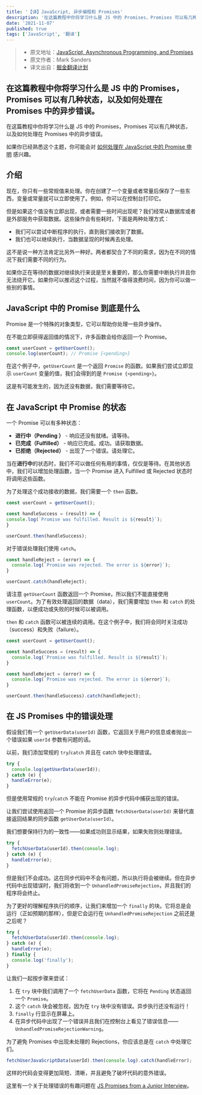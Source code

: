 ```yaml
---
title: '【译】JavaScript, 异步编程和 Promises'
description: '在这篇教程中你将学习什么是 JS 中的 Promises，Promises 可以有几种状态，以及如何处理在 Promises 中的异步错误。'
date: '2021-11-07'
published: true
tags: ['JavaScript', '翻译']
---
```


> - 原文地址：[JavaScript, Asynchronous Programming, and Promises](https://dzone.com/articles/javascript-asynchronous-programming-and-promises)
> - 原文作者：Mark Sanders
> - 译文出自：[掘金翻译计划](https://juejin.cn/translate)

## 在这篇教程中你将学习什么是 JS 中的 Promises，Promises 可以有几种状态，以及如何处理在 Promises 中的异步错误。

在这篇教程中你将学习什么是 JS 中的 Promises，Promises 可以有几种状态，以及如何处理在 Promises 中的异步错误。

如果你已经熟悉这个主题，你可能会对 [如何处理在 JavaScript 中的 Promise 申明](https://learn.coderslang.com/0029-javascript-promise-chains/) 感兴趣。

## 介绍

现在，你只有一些常规值来处理。你在创建了一个变量或者常量后保存了一些东西，变量或常量就可以立即使用了。例如，你可以在控制台打印它。

但是如果这个值没有立即出现，或者需要一些时间出现呢？我们经常从数据库或者是外部服务中获取数据。这些操作会有些耗时，下面是两种处理方式：

- 我们可以尝试中断程序的执行，直到我们接收到了数据。
- 我们也可以继续执行，当数据呈现的时候再去处理。

这不是说一种方法肯定比另外一种好。两者都契合了不同的需求，因为在不同的情况下我们需要不同的行为。

如果你正在等待的数据对继续执行来说是至关重要的，那么你需要中断执行并且你无法绕开它。如果你可以推迟这个过程，当然就不值得浪费时间，因为你可以做一些别的事情。

## JavaScript 中的 Promise 到底是什么

Promise 是一个特殊的对象类型，它可以帮助你处理一些异步操作。

在不能立即获得返回值的情况下，许多函数会给你返回一个 Promise。

```JavaScript
const userCount = getUserCount();
console.log(userCount); // Promise {<pending>}
```

在这个例子中，`getUserCount` 是一个返回 `Promise` 的函数。如果我们尝试立即显示 `userCount` 变量的值，我们会得到的是 `Promise {<pending>}`。

这是有可能发生的，因为还没有数据，我们需要等待它。

## 在 JavaScript 中 Promise 的状态

一个 Promise 可以有多种状态：

- **进行中（Pending ）** - 响应还没有就绪。请等待。
- **已完成（Fulfilled）** - 响应已完成。成功。请获取数据。
- **已拒绝（Rejected）** - 出现了一个错误。请处理它。

当在**进行中**的状态时，我们不可以做任何有用的事情，仅仅是等待。在其他状态中，我们可以增加处理函数，当一个 Promise 进入 Fulfilled 或 Rejected 状态时将调用这些函数。

为了处理这个成功接收的数据，我们需要一个 `then` 函数。

```JavaScript
const userCount = getUserCount();

const handleSuccess = (result) => {
console.log(`Promise was fulfilled. Result is ${result}`);
}

userCount.then(handleSuccess);
```

对于错误处理我们使用 `catch`。

```JavaScript
const handleReject = (error) => {
  console.log(`Promise was rejected. The error is ${error}`);
}

userCount.catch(handleReject);

```

请注意 `getUserCount` 函数返回一个 Promise，所以我们不能直接使用 `userCount`。为了有效处理返回的数据（data），我们需要增加 `then` 和 `catch` 的处理函数，以便成功或失败的时候可以被调用。

`then` 和 `catch` 函数可以被连续的调用。在这个例子中，我们将会同时关注成功（success）和失败（failure）。

```JavaScript
const userCount = getUserCount();

const handleSuccess = (result) => {
  console.log(`Promise was fulfilled. Result is ${result}`);
}

const handleReject = (error) => {
  console.log(`Promise was rejected. The error is ${error}`);
}

userCount.then(handleSuccess).catch(handleReject);
```

## 在 JS Promises 中的错误处理

假设我们有一个 `getUserData(userId)` 函数，它返回关于用户的信息或者抛出一个错误如果 `userId` 参数有问题的话。

以前，我们添加常规的 `try`/`catch` 并且在 catch 块中处理错误。

```JavaScript
try {
  console.log(getUserData(userId));
} catch (e) {
  handleError(e);
}
```

但是使用常规的 `try`/`catch` 不能在 Promise 的异步代码中捕获出现的错误。

让我们尝试使用返回一个 Promise 的异步函数 `fetchUserData(userId)` 来替代直接返回结果的同步函数 `getUserData(userId)`。

我们想要保持行为的一致性——如果成功则显示结果，如果失败则处理错误。

```JavaScript
try {
  fetchUserData(userId).then(console.log);
} catch (e) {
  handleError(e);
}
```

但是我们不会成功。这在同步代码中不会有问题，所以执行将会被继续。但在异步代码中出现错误时，我们将收到一个 `UnhandledPromiseRejection`，并且我们的程序将会终止。

为了更好的理解程序执行的顺序，让我们来增加一个 `finally` 的块。它将总是会运行（正如预期的那样），但是它会运行在 `UnhandledPromiseRejection` 之前还是之后呢？

```JavaScript
try {
  fetchUserData(userId).then(console.log);
} catch (e) {
  handleError(e);
} finally {
  console.log('finally');
}
```

让我们一起按步骤来尝试：

1. 在 `try` 块中我们调用了一个 `fetchUserData` 函数，它将在 `Pending` 状态返回一个 `Promise`。
2. 这个 `catch` 块会被忽视，因为在 `try` 块中没有错误。异步执行还没有运行！
3. `finally` 行显示在屏幕上。
4. 在异步代码中出现了一个错误并且我们在控制台上看见了错误信息——`UnhandledPromiseRejectionWarning`。

为了避免 Promises 中出现未处理的 Rejections，你应该总是在 `catch` 中处理它们。

```JavaScript
fetchUserJavaScriptData(userId).then(console.log).catch(handleError);
```

这样的代码会变得更加简短、清晰，并且避免了破坏代码的意外错误。

这里有一个关于处理错误的有趣问题在 [JS Promises from a Junior Interview](https://learn.coderslang.com/js-test-27-handling-errors-in-promise-chains/)。
